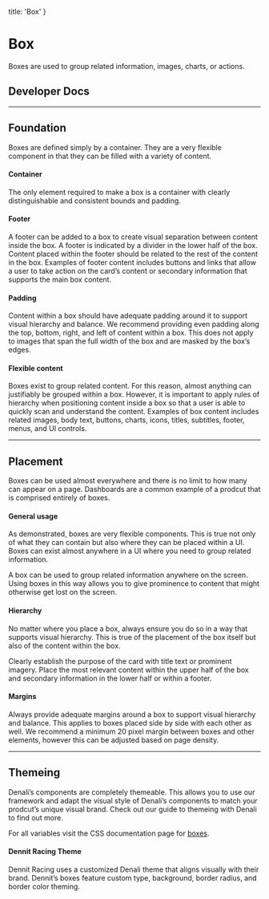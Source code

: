 
  title: 'Box'
}

# Box
Boxes are used to group related information, images, charts, or actions.

## Developer Docs

<div className="row">
  <ResourceCard name="CSS" icon="css" caption="Avaiable Now" link="https://denali-design.github.io/denali-css/?path=/story/components-box--default" />
  <ResourceCard name="Ember" icon="ember" caption="Avaiable Now" link="https://denali-design.github.io/denali-ember/?path=/story/denalibox--default" />
  <ResourceCard name="React" icon="react" caption="Avaiable Now" link="https://denali-design.github.io/denali-react/?path=/story/components-dnbox--playground" />
</div>

---

## Foundation
Boxes are defined simply by a container. They are a very flexible component in that they can be filled with a variety of content. 

<SingleImage image="/images/components/box/foundation.png"/>

#### Container
The only element required to make a box is a container with clearly distinguishable and consistent bounds and padding. 

<DoubleImage 
  firstType="do"
  firstImage="/images/components/box/container-do.png"
  firstCaption="use a box to group related content together in a way that is visually consistent and distinguishable."
  secondType="dont"
  secondImage="/images/components/box/container-dont.png"
  secondCaption="apply inconsisent visual styling to boxes because it makes it difficult to distinguish groups of related content."
/>

#### Footer
A footer can be added to a box to create visual separation between content inside the box. A footer is indicated by a divider in the lower half of the box. Content placed within the footer should be related to the rest of the content in the box. Examples of footer content includes buttons and links that allow a user to take action on the card’s content or secondary information that supports the main box content. 

<SingleImage image="/images/components/box/footer.png"/>

#### Padding
Content within a box should have adequate padding around it to support visual hierarchy and balance. We recommend providing even padding along the top, bottom, right, and left of content within a box. This does not apply to images that span the full width of the box and are masked by the box’s edges.

<SingleImage image="/images/components/box/padding-1.png" caption="The image and text within this box have even padding on all sides."/>

<SingleImage image="/images/components/box/padding-2.png" caption="The image spans the full width of the box and is not surrounded by padding on the top,left, or right. The bottom of the image and the text are surrounded by even padding. "/>

#### Flexible content 
Boxes exist to group related content. For this reason, almost anything can justifiably be grouped within a box. However, it is important to apply rules of hierarchy when positioning content inside a box so that a user is able to quickly scan and understand the content. Examples of box content includes related images, body text, buttons, charts, icons, titles, subtitles, footer, menus, and UI controls.

<SingleImage image="/images/components/box/flexible-content.png" caption="The text within this box has even padding on all sides. The image spans the full width of the box and is not surrounded by padding."/>

---

## Placement
Boxes can be used almost everywhere and there is no limit to how many can appear on a page. Dashboards are a common example of a prodcut that is comprised entirely of boxes.

#### General usage
As demonstrated, boxes are very flexible components. This is true not only of what they can contain but also where they can be placed within a UI. Boxes can exist almost anywhere in a UI where you need to group related information.

A box can be used to group related information anywhere on the screen. Using boxes in this way allows you to give prominence to content that might otherwise get lost on the screen. 

<SingleImage image="/images/components/box/placement-general.png"/>

#### Hierarchy
No matter where you place a box, always ensure you do so in a way that supports visual hierarchy. This is true of the placement of the box itself but also of the content within the box. 

Clearly establish the purpose of the card with title text or prominent imagery. Place the most relevant content within the upper half of the box and secondary information in the lower half or within a footer.

<SingleImage image="/images/components/box/placement-heiarchy.png" caption="The elements in this box are easy to parse because they are arranged in a way that supports visual hierarchy." />

<SingleImage type="dont" image="/images/components/box/placement-heiarchy-dont.png" caption="place a box within a box as this can create a confusing visual hierarchy." />

#### Margins
Always provide adequate margins around a box to support visual hierarchy and balance. This applies to boxes placed side by side with each other as well. We recommend a minimum 20 pixel margin between boxes and other elements, however this can be adjusted based on page density.

<SingleImage image="/images/components/box/margins.png" caption="Even and adequate margins are provided between boxes and other boxes as well as boxes and all other elements." />

---

## Themeing
Denali’s components are completely themeable. This allows you to use our framework and adapt the visual style of Denali’s components to match your prodcut’s unique visual brand. Check out our guide to themeing with Denali to find out more.

For all variables visit the CSS documentation page for [boxes](https://denali-design.github.io/denali-css/?path=/story/get-started-variables--page#box).

#### Dennit Racing Theme 
Dennit Racing uses a customized Denali theme that aligns visually with their brand. Dennit’s boxes feature custom type, background, border radius, and border color theming.

<SingleImage image="/images/components/box/theming.png"/>


